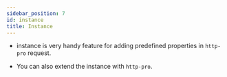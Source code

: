 ```yaml
---
sidebar_position: 7
id: instance
title: Instance
---
```


- instance is very handy feature for adding predefined properties in `http-pro` request.

- You can also extend the instance with `http-pro`.

